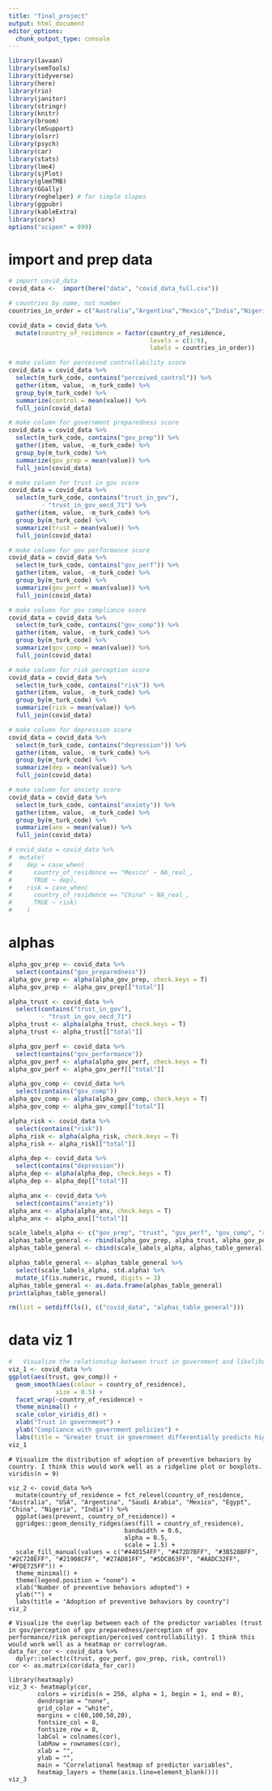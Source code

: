 ```yaml
---
title: "final_project"
output: html_document
editor_options: 
  chunk_output_type: console
---
```


```r
library(lavaan)
library(semTools)
library(tidyverse)
library(here)
library(rio)
library(janitor)
library(stringr)
library(knitr)
library(broom)
library(lmSupport)
library(olsrr)
library(psych)
library(car)
library(stats)
library(lme4)
library(sjPlot)
library(glmmTMB)
library(GGally)
library(reghelper) # for simple slopes
library(ggpubr)
library(kableExtra)
library(corx)
options("scipen" = 999)
```

# import and prep data
```r
# import covid_data
covid_data <-  import(here("data", "covid_data_full.csv"))
```

```r
# countries by name, not number
countries_in_order = c("Australia","Argentina","Mexico","India","Nigeria","Egypt","China","Saudi Arabia","USA")

covid_data = covid_data %>%
  mutate(country_of_residence = factor(country_of_residence, 
                                       levels = c(1:9),
                                       labels = countries_in_order))
```

```r
# make column for perceived controllability score
covid_data = covid_data %>%
  select(m_turk_code, contains("perceived_control")) %>%
  gather(item, value, -m_turk_code) %>%
  group_by(m_turk_code) %>%
  summarize(control = mean(value)) %>%
  full_join(covid_data)

# make column for government preparedness score
covid_data = covid_data %>%
  select(m_turk_code, contains("gov_prep")) %>%
  gather(item, value, -m_turk_code) %>%
  group_by(m_turk_code) %>%
  summarize(gov_prep = mean(value)) %>%
  full_join(covid_data)

# make column for trust in gov score
covid_data = covid_data %>%
  select(m_turk_code, contains("trust_in_gov"),
         - "trust_in_gov_oecd_71") %>%
  gather(item, value, -m_turk_code) %>%
  group_by(m_turk_code) %>%
  summarize(trust = mean(value)) %>%
  full_join(covid_data)

# make column for gov performance score
covid_data = covid_data %>%
  select(m_turk_code, contains("gov_perf")) %>%
  gather(item, value, -m_turk_code) %>%
  group_by(m_turk_code) %>%
  summarize(gov_perf = mean(value)) %>%
  full_join(covid_data)

# make column for gov compliance score
covid_data = covid_data %>%
  select(m_turk_code, contains("gov_comp")) %>%
  gather(item, value, -m_turk_code) %>%
  group_by(m_turk_code) %>%
  summarize(gov_comp = mean(value)) %>%
  full_join(covid_data)

# make column for risk perception score
covid_data = covid_data %>%
  select(m_turk_code, contains("risk")) %>%
  gather(item, value, -m_turk_code) %>%
  group_by(m_turk_code) %>%
  summarize(risk = mean(value)) %>%
  full_join(covid_data)

# make column for depression score
covid_data = covid_data %>%
  select(m_turk_code, contains("depression")) %>%
  gather(item, value, -m_turk_code) %>%
  group_by(m_turk_code) %>%
  summarize(dep = mean(value)) %>%
  full_join(covid_data)

# make column for anxiety score
covid_data = covid_data %>%
  select(m_turk_code, contains("anxiety")) %>%
  gather(item, value, -m_turk_code) %>%
  group_by(m_turk_code) %>%
  summarize(anx = mean(value)) %>%
  full_join(covid_data)

# covid_data = covid_data %>%
#  mutate(
#    dep = case_when(
#      country_of_residence == "Mexico" ~ NA_real_,
#      TRUE ~ dep), 
#    risk = case_when(
#      country_of_residence == "China" ~ NA_real_,
#      TRUE ~ risk)
#    )

```

# alphas
```r

alpha_gov_prep <- covid_data %>% 
  select(contains("gov_preparedness"))
alpha_gov_prep <- alpha(alpha_gov_prep, check.keys = T)
alpha_gov_prep <- alpha_gov_prep[["total"]]

alpha_trust <- covid_data %>% 
  select(contains("trust_in_gov"),
         - "trust_in_gov_oecd_71")
alpha_trust <- alpha(alpha_trust, check.keys = T)
alpha_trust <- alpha_trust[["total"]]

alpha_gov_perf <- covid_data %>% 
  select(contains("gov_performance"))
alpha_gov_perf <- alpha(alpha_gov_perf, check.keys = T)
alpha_gov_perf <- alpha_gov_perf[["total"]]

alpha_gov_comp <- covid_data %>% 
  select(contains("gov_comp"))
alpha_gov_comp <- alpha(alpha_gov_comp, check.keys = T)
alpha_gov_comp <- alpha_gov_comp[["total"]]

alpha_risk <- covid_data %>% 
  select(contains("risk"))
alpha_risk <- alpha(alpha_risk, check.keys = T)
alpha_risk <- alpha_risk[["total"]]

alpha_dep <- covid_data %>% 
  select(contains("depression"))
alpha_dep <- alpha(alpha_dep, check.keys = T)
alpha_dep <- alpha_dep[["total"]]

alpha_anx <- covid_data %>% 
  select(contains("anxiety"))
alpha_anx <- alpha(alpha_anx, check.keys = T)
alpha_anx <- alpha_anx[["total"]]

scale_labels_alpha <- c("gov_prep", "trust", "gov_perf", "gov_comp", "risk", "dep", "anx")
alphas_table_general <- rbind(alpha_gov_prep, alpha_trust, alpha_gov_perf, alpha_gov_comp, alpha_risk, alpha_dep, alpha_anx)
alphas_table_general <- cbind(scale_labels_alpha, alphas_table_general)

alphas_table_general <- alphas_table_general %>% 
  select(scale_labels_alpha, std.alpha) %>% 
  mutate_if(is.numeric, round, digits = 3)
alphas_table_general <- as.data.frame(alphas_table_general)
print(alphas_table_general)

rm(list = setdiff(ls(), c("covid_data", "alphas_table_general")))
```

# data viz 1

```r
#	Visualize the relationship between trust in government and likelihood of compliance with government policies, introducing country as a third variable. I think this would work well as a line plot or scatterplot, with different countries in different colors.
viz_1 <- covid_data %>% 
ggplot(aes(trust, gov_comp)) +
  geom_smooth(aes(colour = country_of_residence),
             size = 0.5) +
  facet_wrap(~country_of_residence) +
  theme_minimal() +
  scale_color_viridis_d() +
  xlab("Trust in government") +
  ylab("Compliance with government policies") +
  labs(title = "Greater trust in government differentially predicts higher compliance")
viz_1
```

```dataviz_2
# Visualize the distribution of adoption of preventive behaviors by country. I think this would work well as a ridgeline plot or boxplots. 
viridis(n = 9)

viz_2 <- covid_data %>% 
  mutate(country_of_residence = fct_relevel(country_of_residence,  "Australia", "USA", "Argentina", "Saudi Arabia", "Mexico", "Egypt", "China", "Nigeria", "India")) %>%
  ggplot(aes(prevent, country_of_residence)) +
  ggridges::geom_density_ridges(aes(fill = country_of_residence),
                                bandwidth = 0.6,
                                alpha = 0.5,
                                scale = 1.5) +
  scale_fill_manual(values = c("#440154FF", "#472D7BFF", "#3B528BFF", "#2C728EFF", "#21908CFF", "#27AD81FF", "#5DC863FF", "#AADC32FF", "#FDE725FF")) +
  theme_minimal() +
  theme(legend.position = "none") +
  xlab("Number of preventive behaviors adopted") +
  ylab("") +
  labs(title = "Adoption of preventive behaviors by country")
viz_2
```

```dataviz_3
# Visualize the overlap between each of the predictor variables (trust in gov/perception of gov preparedness/perception of gov performance/risk perception/perceived controllability). I think this would work well as a heatmap or correlogram.
data_for_cor <- covid_data %>% 
  dplyr::select(c(trust, gov_perf, gov_prep, risk, control))
cor <- as.matrix(cor(data_for_cor))

library(heatmaply)
viz_3 <- heatmaply(cor, 
        colors = viridis(n = 256, alpha = 1, begin = 1, end = 0),
        dendrogram = "none",
        grid_color = "white",
        margins = c(60,100,50,20),
        fontsize_col = 8,
        fontsize_row = 8, 
        labCol = colnames(cor),
        labRow = rownames(cor),
        xlab = "", 
        ylab = "",
        main = "Correlational heatmap of predictor variables",
        heatmap_layers = theme(axis.line=element_blank()))
viz_3

```


